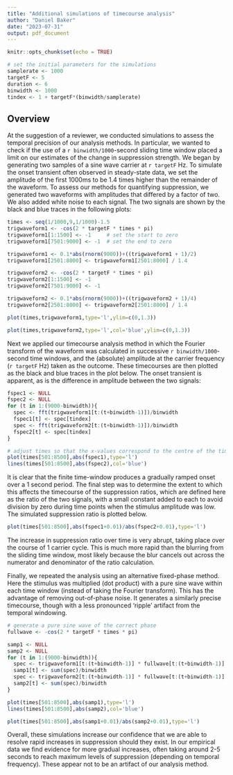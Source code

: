 ```yaml
---
title: "Additional simulations of timecourse analysis"
author: "Daniel Baker"
date: "2023-07-31"
output: pdf_document
---
```


```r
knitr::opts_chunk$set(echo = TRUE)

# set the initial parameters for the simulations
samplerate <- 1000
targetF <- 5
duration <- 6
binwidth <- 1000
tindex <- 1 + targetF*(binwidth/samplerate)

```

## Overview

At the suggestion of a reviewer, we conducted simulations to assess the temporal precision of our analysis methods. In particular, we wanted to check if the use of a `r binwidth/1000`-second sliding time window placed a limit on our estimates of the change in suppression strength. We began by generating two samples of a sine wave carrier at `r targetF` Hz. To simulate the onset transient often observed in steady-state data, we set the amplitude of the first 1000ms to be 1.4 times higher than the remainder of the waveform. To assess our methods for quantifying suppression, we generated two waveforms with amplitudes that differed by a factor of two. We also added white noise to each signal. The two signals are shown by the black and blue traces in the following plots:


```r

times <- seq(1/1000,9,1/1000)-1.5
trigwaveform1 <- -cos(2 * targetF * times * pi)
trigwaveform1[1:1500] <- -1     # set the start to zero
trigwaveform1[7501:9000] <- -1  # set the end to zero

trigwaveform1 <- 0.1*abs(rnorm(9000))+((trigwaveform1 + 1)/2)
trigwaveform1[2501:8000] <- trigwaveform1[2501:8000] / 1.4

trigwaveform2 <- -cos(2 * targetF * times * pi)
trigwaveform2[1:1500] <- -1
trigwaveform2[7501:9000] <- -1

trigwaveform2 <- 0.1*abs(rnorm(9000))+((trigwaveform2 + 1)/4)
trigwaveform2[2501:8000] <- trigwaveform2[2501:8000] / 1.4

plot(times,trigwaveform1,type='l',ylim=c(0,1.3))

plot(times,trigwaveform2,type='l',col='blue',ylim=c(0,1.3))

```

Next we applied our timecourse analysis method in which the Fourier transform of the waveform was calculated in successive `r binwidth/1000`-second time windows, and the (absolute) amplitude at the carrier frequency (`r targetF` Hz) taken as the outcome. These timecourses are then plotted as the black and blue traces in the plot below. The onset transient is apparent, as is the difference in amplitude between the two signals:

```r

fspec1 <- NULL
fspec2 <- NULL
for (t in 1:(9000-binwidth)){
  spec <- fft(trigwaveform1[t:(t+binwidth-1)])/binwidth
  fspec1[t] <- spec[tindex]
  spec <- fft(trigwaveform2[t:(t+binwidth-1)])/binwidth
  fspec2[t] <- spec[tindex]
}

# adjust times so that the x-values correspond to the centre of the time window
plot(times[501:8500],abs(fspec1),type='l')
lines(times[501:8500],abs(fspec2),col='blue')

```

It is clear that the finite time-window produces a gradually ramped onset over a 1 second period. The final step was to determine the extent to which this affects the timecourse of the suppression ratios, which are defined here as the ratio of the two signals, with a small constant added to each to avoid division by zero during time points when the stimulus amplitude was low. The simulated suppression ratio is plotted below.

```r

plot(times[501:8500],abs(fspec1+0.01)/abs(fspec2+0.01),type='l')

```

The increase in suppression ratio over time is very abrupt, taking place over the course of 1 carrier cycle. This is much more rapid than the blurring from the sliding time window, most likely because the blur cancels out across the numerator and denominator of the ratio calculation. 

Finally, we repeated the analysis using an alternative fixed-phase method. Here the stimulus was multiplied (dot product) with a pure sine wave within each time window (instead of taking the Fourier transform). This has the advantage of removing out-of-phase noise. It generates a similarly precise timecourse, though with a less pronounced 'ripple' artifact from the temporal windowing.

```r

# generate a pure sine wave of the correct phase
fullwave <- -cos(2 * targetF * times * pi)

samp1 <- NULL
samp2 <- NULL
for (t in 1:(9000-binwidth)){
  spec <- trigwaveform1[t:(t+binwidth-1)] * fullwave[t:(t+binwidth-1)]
  samp1[t] <- sum(spec)/binwidth
  spec <- trigwaveform2[t:(t+binwidth-1)] * fullwave[t:(t+binwidth-1)]
  samp2[t] <- sum(spec)/binwidth
}

plot(times[501:8500],abs(samp1),type='l')
lines(times[501:8500],abs(samp2),col='blue')

plot(times[501:8500],abs(samp1+0.01)/abs(samp2+0.01),type='l')

```

Overall, these simulations increase our confidence that we are able to resolve rapid increases in suppression should they exist. In our empirical data we find evidence for more gradual increases, often taking around 2-5 seconds to reach maximum levels of suppression (depending on temporal frequency). These appear not to be an artifact of our analysis method.
